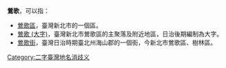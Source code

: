 '''鶯歌'''，可以指：
*[[鶯歌區|鶯歌區]]，臺灣新北市的一個區。
*[[鶯歌_(大字)|鶯歌 (大字)]]，臺灣新北市鶯歌區的主聚落及附近地區，日治後期編制為大字。
*[[鶯歌街|鶯歌街]]，臺灣日治時期臺北州海山郡的一個街，今新北市鶯歌區、樹林區。
{{disambig}}
[[Category:二字臺灣地名消歧义|Category:二字臺灣地名消歧义]]
